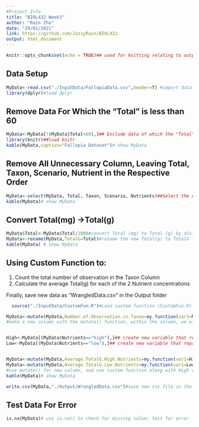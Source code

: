 ```yaml
---
#Project Info
title: "BIOL432 Week3"
author: "Rain Zhu"
date: "29/01/2021"
link: https://github.com/JazzyRain/BIOL432
output: html_document
---
```

```r
knitr::opts_chunk$set(echo = TRUE)## used for knitting relating to output

```  
## Data Setup
```r

MyData<-read.csv("./InputData/FallopiaData.csv",header=T) #import data 
library(dplyr)#load dplyr
```
## Remove Data For Which the "Total" is less than 60 
```r
MyData<-MyData[!(MyData$Total<60),]## Exclude data of which the "Total" is < than 60
library(knitr)##load knitr
kable(MyData,caption="Fallopia Dataset")# show MyData
```
## Remove All Unnecessary Column, Leaving Total, Taxon, Scenario, Nutrient in the Respective Order
```r
MyData<-select(MyData, Total, Taxon, Scenario, Nutrients)##Select the dataframe MyData and only show Total, Taxon, Scenario and nutrients the variables are automatically arranged in order of code inputed
kable(MyData)# show MyData
```
## Convert Total(mg) ->Total(g)
```r
MyData$Total<-MyData$Total/1000#convert Total (mg) to Total (g) by dividing all Total(mg) by 1000
MyData<-rename(MyData,TotalG=Total)#rename the new Total(g) to TotalG
kable(MyData) # show MyData
```
## Using Custom Function to:
  1. Count the total number of observation in the Taxon Column 
  2. Calculate the average Total(g) for each of the 2 Nutrient concentrations
  
 Finally, save new data as "WrangledData.csv" in the Output folder 
```r

  source("./InputData/CustomFun.R")#Load custom function (CustomFun.R) from InputData 

MyData<-mutate(MyData,Number.of.Observation.in.Taxon=my.function(var1=MyData$Taxon,X="Observation"))
#make a new column with the mutate() function, within the column, we will use our custom function to determine the number of observation in Taxon


High<-MyData[(MyData$Nutrients=="high"),]## create new variable that represent all entries for high nutrients
Low<-MyData[(MyData$Nutrients=="low"),]## create new variable that represent all entries for low nutrients


MyData<-mutate(MyData,Average.TotalG.High.Nutrients=my.function(var1=High$TotalG,X="Average"))#use mutate() for new column, and use custom function along with High variable to input the average total(g) for high nutrients
MyData<-mutate(MyData,Average.TotalG.Low.Nutrients=my.function(var1=Low$TotalG,X="Average"))
#use mutate() for new column, and use custom function along with High variable to input the average total(g) for low nutrients
kable(MyData)# show MyData

write.csv(MyData,"./Output/WrangledData.csv")#save new csv file in the Output file

```
## Test Data For Error 

```r
is.na(MyData)# use is.na() to check for missing value; test for error 
```




